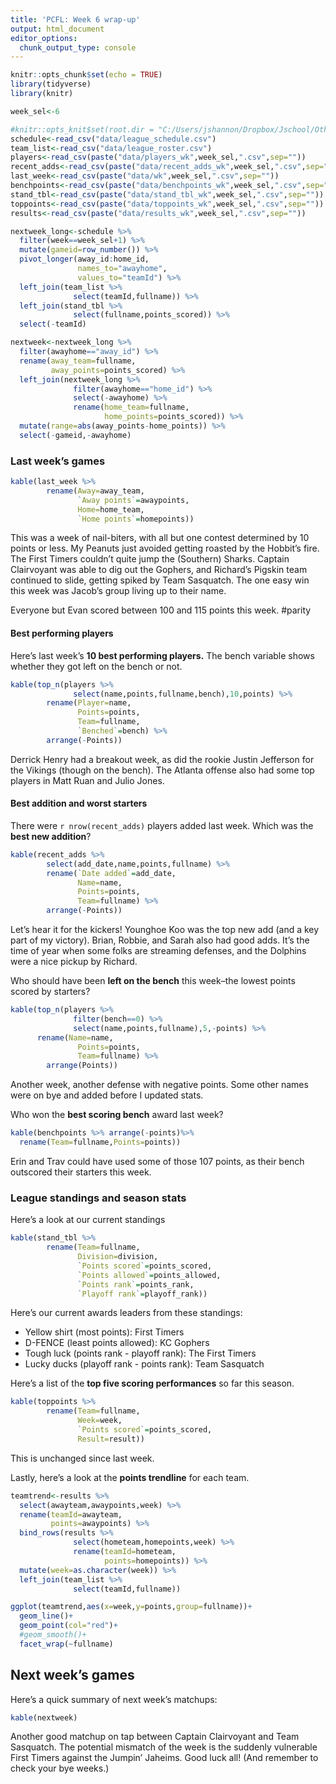 ```yaml
---
title: 'PCFL: Week 6 wrap-up'
output: html_document
editor_options: 
  chunk_output_type: console
---
```


```r
knitr::opts_chunk$set(echo = TRUE)
library(tidyverse)
library(knitr)

week_sel<-6

#knitr::opts_knit$set(root.dir = "C:/Users/jshannon/Dropbox/Jschool/Other/pcfl2020")
schedule<-read_csv("data/league_schedule.csv")
team_list<-read_csv("data/league_roster.csv")
players<-read_csv(paste("data/players_wk",week_sel,".csv",sep=""))
recent_adds<-read_csv(paste("data/recent_adds_wk",week_sel,".csv",sep=""))
last_week<-read_csv(paste("data/wk",week_sel,".csv",sep=""))
benchpoints<-read_csv(paste("data/benchpoints_wk",week_sel,".csv",sep=""))
stand_tbl<-read_csv(paste("data/stand_tbl_wk",week_sel,".csv",sep=""))
toppoints<-read_csv(paste("data/toppoints_wk",week_sel,".csv",sep=""))
results<-read_csv(paste("data/results_wk",week_sel,".csv",sep=""))

nextweek_long<-schedule %>%
  filter(week==week_sel+1) %>%
  mutate(gameid=row_number()) %>%
  pivot_longer(away_id:home_id,
               names_to="awayhome",
               values_to="teamId") %>%
  left_join(team_list %>% 
              select(teamId,fullname)) %>%
  left_join(stand_tbl %>%
              select(fullname,points_scored)) %>%
  select(-teamId) 

nextweek<-nextweek_long %>%
  filter(awayhome=="away_id") %>%
  rename(away_team=fullname,
         away_points=points_scored) %>%
  left_join(nextweek_long %>%
              filter(awayhome=="home_id") %>%
              select(-awayhome) %>%
              rename(home_team=fullname,
                     home_points=points_scored)) %>%
  mutate(range=abs(away_points-home_points)) %>%
  select(-gameid,-awayhome) 

```

### Last week's games

```r
kable(last_week %>%
        rename(Away=away_team,
               `Away points`=awaypoints,
               Home=home_team,
               `Home points`=homepoints))
```

This was a week of nail-biters, with all but one contest determined by 10 points or less. My Peanuts just avoided getting roasted by the Hobbit's fire. The First Timers couldn't quite jump the (Southern) Sharks. Captain Clairvoyant was able to dig out the Gophers, and Richard's Pigskin team continued to slide, getting spiked by Team Sasquatch. The one easy win this week was Jacob's group living up to their name. 

Everyone but Evan scored between 100 and 115 points this week. #parity

#### Best performing players

Here's last week's **10 best performing players.** The bench variable shows whether they got left on the bench or not.

```r
kable(top_n(players %>% 
              select(name,points,fullname,bench),10,points) %>%
        rename(Player=name,
               Points=points,
               Team=fullname,
               `Benched`=bench) %>%
        arrange(-Points))
```

Derrick Henry had a breakout week, as did the rookie Justin Jefferson for the Vikings (though on the bench). The Atlanta offense also had some top players in Matt Ruan and Julio Jones.

#### Best addition and worst starters
There were `r nrow(recent_adds)` players added last week. Which was the **best new addition**?

```r
kable(recent_adds %>% 
        select(add_date,name,points,fullname) %>%
        rename(`Date added`=add_date,
               Name=name,
               Points=points,
               Team=fullname) %>%
        arrange(-Points))
```

Let's hear it for the kickers! Younghoe Koo was the top new add (and a key part of my victory). Brian, Robbie, and Sarah also had good adds. It's the time of year when some folks are streaming defenses, and the Dolphins were a nice pickup by Richard.


Who should have been **left on the bench** this week--the lowest points scored by starters?

```r
kable(top_n(players %>% 
              filter(bench==0) %>%
              select(name,points,fullname),5,-points) %>%
      rename(Name=name,
               Points=points,
               Team=fullname) %>%
        arrange(Points))
```

Another week, another defense with negative points. Some other names were on bye and added before I updated stats.

Who won the **best scoring bench** award last week?

```r
kable(benchpoints %>% arrange(-points)%>%
  rename(Team=fullname,Points=points)) 
```

Erin and Trav could have used some of those 107 points, as their bench outscored their starters this week.

### League standings and season stats
Here's a look at our current standings

```r
kable(stand_tbl %>%
        rename(Team=fullname,
               Division=division,
               `Points scored`=points_scored,
               `Points allowed`=points_allowed,
               `Points rank`=points_rank,
               `Playoff rank`=playoff_rank))
```

Here's our current awards leaders from these standings:

* Yellow shirt (most points): First Timers
* D-FENCE (least points allowed): KC Gophers
* Tough luck (points rank - playoff rank): The First Timers
* Lucky ducks (playoff rank - points rank): Team Sasquatch

Here's a list of the **top five scoring performances** so far this season.

```r
kable(toppoints %>%
        rename(Team=fullname,
               Week=week,
               `Points scored`=points_scored,
               Result=result))
```

This is unchanged since last week.

Lastly, here's a look at the **points trendline** for each team.

```r
teamtrend<-results %>%
  select(awayteam,awaypoints,week) %>%
  rename(teamId=awayteam,
         points=awaypoints) %>%
  bind_rows(results %>%
              select(hometeam,homepoints,week) %>%
              rename(teamId=hometeam,
                     points=homepoints)) %>%
  mutate(week=as.character(week)) %>%
  left_join(team_list %>%
              select(teamId,fullname))

ggplot(teamtrend,aes(x=week,y=points,group=fullname))+
  geom_line()+
  geom_point(col="red")+
  #geom_smooth()+
  facet_wrap(~fullname)
```


## Next week's games

Here's a quick summary of next week's matchups:

```r
kable(nextweek)
```

Another good matchup on tap between Captain Clairvoyant and Team Sasquatch. The potential mismatch of the week is the suddenly vulnerable First Timers against the Jumpin' Jaheims. Good luck all! (And remember to check your bye weeks.)

